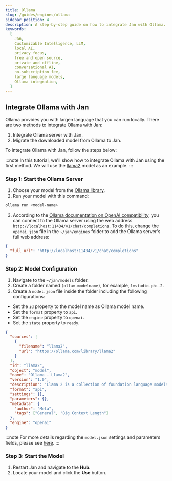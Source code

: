 ```yaml
---
title: Ollama
slug: /guides/engines/ollama
sidebar_position: 4
description: A step-by-step guide on how to integrate Jan with Ollama.
keywords:
  [
    Jan,
    Customizable Intelligence, LLM,
    local AI,
    privacy focus,
    free and open source,
    private and offline,
    conversational AI,
    no-subscription fee,
    large language models,
    Ollama integration,
  ]
---
```


## Integrate Ollama with Jan

Ollama provides you with largen language that you can run locally. There are two methods to integrate Ollama with Jan:

1. Integrate Ollama server with Jan.
2. Migrate the downloaded model from Ollama to Jan.

To integrate Ollama with Jan, follow the steps below:

:::note
In this tutorial, we'll show how to integrate Ollama with Jan using the first method. We will use the [llama2](https://ollama.com/library/llama2) model as an example.
:::

### Step 1: Start the Ollama Server

1. Choose your model from the [Ollama library](https://ollama.com/library).
2. Run your model with this command:

```sh
ollama run <model-name>
```

3. According to the [Ollama documentation on OpenAI compatibility](https://github.com/ollama/ollama/blob/main/docs/openai.md), you can connect to the Ollama server using the web address `http://localhost:11434/v1/chat/completions`. To do this, change the `openai.json` file in the `~/jan/engines` folder to add the Ollama server's full web address:

```json title="~/jan/engines/openai.json"
{
  "full_url": "http://localhost:11434/v1/chat/completions"
}
```

### Step 2: Model Configuration

1. Navigate to the `~/jan/models` folder.
2. Create a folder named `(ollam-modelname)`, for example, `lmstudio-phi-2`.
3. Create a `model.json` file inside the folder including the following configurations:

- Set the `id` property to the model name as Ollama model name.
- Set the `format` property to `api`.
- Set the `engine` property to `openai`.
- Set the `state` property to `ready`.

```json title="~/jan/models/llama2/model.json"
{
  "sources": [
    {
      "filename": "llama2",
      "url": "https://ollama.com/library/llama2"
    }
  ],
  "id": "llama2",
  "object": "model",
  "name": "Ollama - Llama2",
  "version": "1.0",
  "description": "Llama 2 is a collection of foundation language models ranging from 7B to 70B parameters.",
  "format": "api",
  "settings": {},
  "parameters": {},
  "metadata": {
    "author": "Meta",
    "tags": ["General", "Big Context Length"]
  },
  "engine": "openai"
}
```

:::note
For more details regarding the `model.json` settings and parameters fields, please see [here](/guides/engines/remote-server/#modeljson).
:::

### Step 3: Start the Model

1. Restart Jan and navigate to the **Hub**.
2. Locate your model and click the **Use** button.
